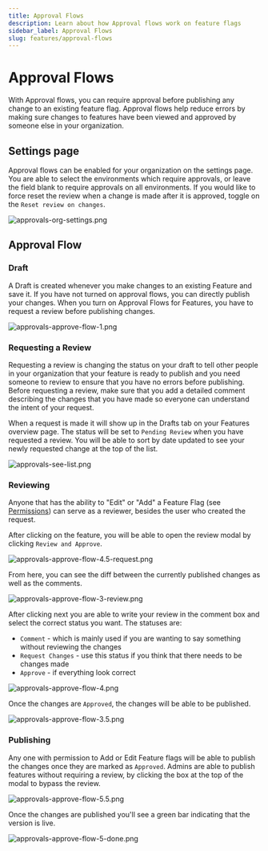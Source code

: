```yaml
---
title: Approval Flows
description: Learn about how Approval flows work on feature flags
sidebar_label: Approval Flows
slug: features/approval-flows
---
```


# Approval Flows

With Approval flows, you can require approval before publishing any change to an existing feature flag. Approval flows help reduce errors by making sure changes to features have been viewed and approved by someone else in your organization.

## Settings page

Approval flows can be enabled for your organization on the settings page. You are able to select the environments which require approvals, or leave the field blank to require approvals on all environments. If you would like to force reset the review when a change is made after it is approved, toggle on the `Reset review on changes`.

![approvals-org-settings.png](/images/features/approval-flows/approvals-org-settings.png)

## Approval Flow

### Draft

A Draft is created whenever you make changes to an existing Feature and save it. If you have not turned on approval flows, you can directly publish your changes. When you turn on Approval Flows for Features, you have to request a review before publishing changes.

![approvals-approve-flow-1.png](/images/features/approval-flows/approvals-approve-flow-1.png)

### Requesting a Review

Requesting a review is changing the status on your draft to tell other people in your organization that your feature is ready to publish and you need someone to review to ensure that you have no errors before publishing. Before requesting a review, make sure that you add a detailed comment describing the changes that you have made so everyone can understand the intent of your request.

When a request is made it will show up in the Drafts tab on your Features overview page. The status will be set to `Pending Review` when you have requested a review. You will be able to sort by date updated to see your newly requested change at the top of the list.

![approvals-see-list.png](/images/features/approval-flows/approvals-see-list.png)

### Reviewing

Anyone that has the ability to "Edit" or "Add" a Feature Flag (see [Permissions](/account/user-permissions)) can serve as a reviewer, besides the user who created the request.

After clicking on the feature, you will be able to open the review modal by clicking `Review and Approve`.

![approvals-approve-flow-4.5-request.png](/images/features/approval-flows/approvals-approve-flow-4.5-request.png)

From here, you can see the diff between the currently published changes as well as the comments.

![approvals-approve-flow-3-review.png](/images/features/approval-flows/approvals-approve-flow-3-review.png)

After clicking next you are able to write your review in the comment box and select the correct status you want. The statuses are:

- `Comment` - which is mainly used if you are wanting to say something without reviewing the changes
- `Request Changes` - use this status if you think that there needs to be changes made
- `Approve` - if everything look correct

![approvals-approve-flow-4.png](/images/features/approval-flows/approvals-approve-flow-4.png)

Once the changes are `Approved`, the changes will be able to be published.

![approvals-approve-flow-3.5.png](/images/features/approval-flows/approvals-approve-flow-3.5.png)

### Publishing

Any one with permission to Add or Edit Feature flags will be able to publish the changes once they are marked as `Approved`. Admins are able to publish features without requiring a review, by clicking the box at the top of the modal to bypass the review.

![approvals-approve-flow-5.5.png](/images/features/approval-flows/approvals-approve-flow-5.5.png)

Once the changes are published you'll see a green bar indicating that the version is live.

![approvals-approve-flow-5-done.png](/images/features/approval-flows/approvals-approve-flow-5-done.png)

